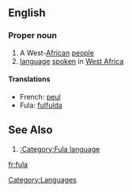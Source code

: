 ==English==
===Proper noun===
# A West-[[African]] [[people]]
# [[language]] [[spoken]] in [[West Africa]]
====Translations====
*French: [[peul]]
*Fula: [[fulfulda]]
==See Also==
# [[:Category:Fula language]]
[[Category:Languages]]

[[fr:fula]]